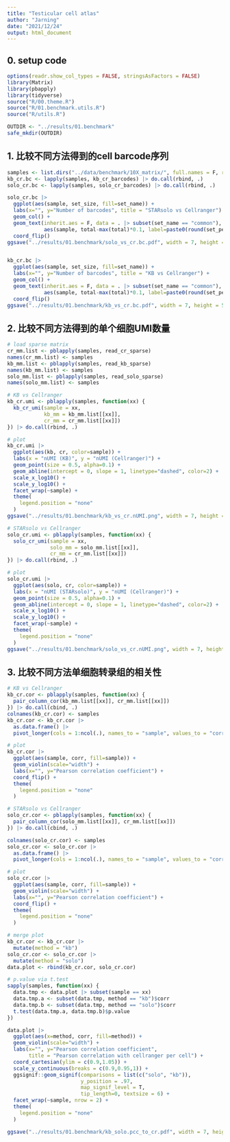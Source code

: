 ```yaml
---
title: "Testicular cell atlas"
author: "Jarning"
date: "2021/12/24"
output: html_document
---
```


## 0. setup code

```r
options(readr.show_col_types = FALSE, stringsAsFactors = FALSE)
library(Matrix)
library(pbapply)
library(tidyverse)
source("R/00.theme.R")
source("R/01.benchmark.utils.R")
source("R/utils.R")

OUTDIR <- "../results/01.benchmark"
safe_mkdir(OUTDIR)
```

## 1. 比较不同方法得到的cell barcode序列

```r
samples <- list.dirs("../data/benchmark/10X_matrix/", full.names = F, recursive = F)
kb_cr.bc <- lapply(samples, kb_cr_barcodes) |> do.call(rbind, .)
solo_cr.bc <- lapply(samples, solo_cr_barcodes) |> do.call(rbind, .)

solo_cr.bc |> 
  ggplot(aes(sample, set_size, fill=set_name)) + 
  labs(x="", y="Number of barcodes", title = "STARsolo vs Cellranger") + 
  geom_col() + 
  geom_text(inherit.aes = F, data = . |> subset(set_name == "common"), 
            aes(sample, total-max(total)*0.1, label=paste0(round(set_perc, 2), "%"))) + 
  coord_flip()
ggsave("../results/01.benchmark/solo_vs_cr.bc.pdf", width = 7, height = 5)


kb_cr.bc |> 
  ggplot(aes(sample, set_size, fill=set_name)) + 
  labs(x="", y="Number of barcodes", title = "KB vs Cellranger") + 
  geom_col() + 
  geom_text(inherit.aes = F, data = . |> subset(set_name == "common"), 
            aes(sample, total-max(total)*0.1, label=paste0(round(set_perc, 2), "%"))) + 
  coord_flip()
ggsave("../results/01.benchmark/kb_vs_cr.bc.pdf", width = 7, height = 5)
```

## 2. 比较不同方法得到的单个细胞UMI数量

```r
# load sparse matrix
cr_mm.list <- pblapply(samples, read_cr_sparse)
names(cr_mm.list) <- samples
kb_mm.list <- pblapply(samples, read_kb_sparse)
names(kb_mm.list) <- samples
solo_mm.list <- pblapply(samples, read_solo_sparse)
names(solo_mm.list) <- samples

# KB vs Cellranger
kb_cr.umi <- pblapply(samples, function(xx) {
  kb_cr_umi(sample = xx, 
            kb_mm = kb_mm.list[[xx]], 
            cr_mm = cr_mm.list[[xx]])
}) |> do.call(rbind, .)

# plot
kb_cr.umi |> 
  ggplot(aes(kb, cr, color=sample)) + 
  labs(x = "nUMI (KB)", y = "nUMI (Cellranger)") + 
  geom_point(size = 0.5, alpha=0.1) + 
  geom_abline(intercept = 0, slope = 1, linetype="dashed", color=2) + 
  scale_x_log10() + 
  scale_y_log10() + 
  facet_wrap(~sample) + 
  theme(
    legend.position = "none"
  )
ggsave("../results/01.benchmark/kb_vs_cr.nUMI.png", width = 7, height = 5)

# STARsolo vs Cellranger
solo_cr.umi <- pblapply(samples, function(xx) {
  solo_cr_umi(sample = xx, 
              solo_mm = solo_mm.list[[xx]], 
              cr_mm = cr_mm.list[[xx]])
}) |> do.call(rbind, .)

# plot
solo_cr.umi |> 
  ggplot(aes(solo, cr, color=sample)) + 
  labs(x = "nUMI (STARsolo)", y = "nUMI (Cellranger)") + 
  geom_point(size = 0.5, alpha=0.1) + 
  geom_abline(intercept = 0, slope = 1, linetype="dashed", color=2) + 
  scale_x_log10() + 
  scale_y_log10() + 
  facet_wrap(~sample) + 
  theme(
    legend.position = "none"
  )
ggsave("../results/01.benchmark/solo_vs_cr.nUMI.png", width = 7, height = 5)
```

## 3. 比较不同方法单细胞转录组的相关性

```r
# KB vs Cellranger
kb_cr.cor <- pblapply(samples, function(xx) {
  pair_column_cor(kb_mm.list[[xx]], cr_mm.list[[xx]])
}) |> do.call(cbind, .)
colnames(kb_cr.cor) <- samples
kb_cr.cor <- kb_cr.cor |> 
  as.data.frame() |> 
  pivot_longer(cols = 1:ncol(.), names_to = "sample", values_to = "corr")

# plot
kb_cr.cor |> 
  ggplot(aes(sample, corr, fill=sample)) + 
  geom_violin(scale="width") + 
  labs(x="", y="Pearson correlation coefficient") + 
  coord_flip() + 
  theme(
    legend.position = "none"
  )

# STARsolo vs Cellranger
solo_cr.cor <- pblapply(samples, function(xx) {
  pair_column_cor(solo_mm.list[[xx]], cr_mm.list[[xx]])
}) |> do.call(cbind, .)

colnames(solo_cr.cor) <- samples
solo_cr.cor <- solo_cr.cor |> 
  as.data.frame() |> 
  pivot_longer(cols = 1:ncol(.), names_to = "sample", values_to = "corr")

# plot
solo_cr.cor |> 
  ggplot(aes(sample, corr, fill=sample)) + 
  geom_violin(scale="width") + 
  labs(x="", y="Pearson correlation coefficient") + 
  coord_flip() + 
  theme(
    legend.position = "none"
  )

# merge plot
kb_cr.cor <- kb_cr.cor |> 
  mutate(method = "kb")
solo_cr.cor <- solo_cr.cor |> 
  mutate(method = "solo")
data.plot <- rbind(kb_cr.cor, solo_cr.cor)

# p.value via t.test
sapply(samples, function(xx) {
  data.tmp <- data.plot |> subset(sample == xx)
  data.tmp.a <- subset(data.tmp, method == "kb")$corr
  data.tmp.b <- subset(data.tmp, method == "solo")$corr
  t.test(data.tmp.a, data.tmp.b)$p.value
})

data.plot |>
  ggplot(aes(x=method, corr, fill=method)) + 
  geom_violin(scale="width") + 
  labs(x="", y="Pearson correlation coefficient", 
       title = "Pearson correlation with cellranger per cell") + 
  coord_cartesian(ylim = c(0.9,1.05)) + 
  scale_y_continuous(breaks = c(0.9,0.95,1)) + 
  ggsignif::geom_signif(comparisons = list(c("solo", "kb")), 
                        y_position = .97,
                        map_signif_level = T,
                        tip_length=0, textsize = 6) + 
  facet_wrap(~sample, nrow = 2) + 
  theme(
    legend.position = "none"
  )

ggsave("../results/01.benchmark/kb_solo.pcc_to_cr.pdf", width = 7, height = 5)
```

